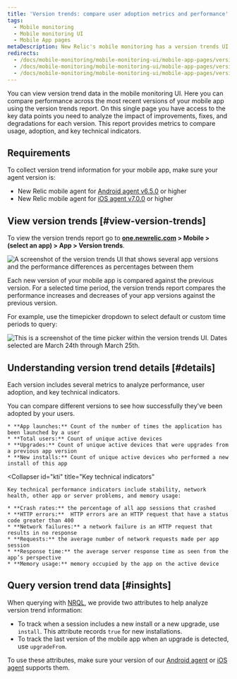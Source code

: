 ```yaml
---
title: 'Version trends: compare user adoption metrics and performance'
tags:
  - Mobile monitoring
  - Mobile monitoring UI
  - Mobile App pages
metaDescription: New Relic's mobile monitoring has a version trends UI that compares user adoption and performance metrics across the most recent versions of your mobile app.
redirects:
  - /docs/mobile-monitoring/mobile-monitoring-ui/mobile-app-pages/version-trends-report-page
  - /docs/mobile-monitoring/mobile-monitoring-ui/mobile-app-pages/version-trends-compare-performance-crash-metrics
  - /docs/mobile-monitoring/mobile-monitoring-ui/mobile-app-pages/version-trends-compare-usage-metrics-performance
---
```


You can view version trend data in the mobile monitoring UI. Here you can compare performance across the most recent versions of your mobile app using the version trends report. On this single page you have access to the key data points you need to analyze the impact of improvements, fixes, and degradations for each version. This report provides metrics to compare usage, adoption, and key technical indicators.

## Requirements

To collect version trend information for your mobile app, make sure your agent version is:

* New Relic mobile agent for [Android agent v6.5.0](/docs/release-notes/mobile-release-notes/android-release-notes/) or higher
* New Relic mobile agent for [iOS agent v7.0.0](/docs/release-notes/mobile-release-notes/ios-release-notes/) or higher

## View version trends [#view-version-trends]

To view the version trends report go to **[one.newrelic.com](https://one.newrelic.com) > Mobile > (select an app) > App > Version trends**.

![A screenshot of the version trends UI that shows several app versions and the performance differences as percentages between them](./images/version-trends-ui.png "Mobile version trends UI")

Each new version of your mobile app is compared against the previous version. For a selected time period, the version trends report compares the performance increases and decreases of your app versions against the previous version.

For example, use the timepicker dropdown to select default or custom time periods to query:

![This is a screenshot of the time picker within the version trends UI. Dates selected are March 24th through March 25th.](./images/version-trends-time-picker.png "Mobile version trends time picker")

## Understanding version trend details [#details]

Each version includes several metrics to analyze performance, user adoption, and key technical indicators.

<CollapserGroup>
  <Collapser
    id="adoption"
    title="Critical user adoption metrics"
  >
    You can compare different versions to see how successfully they've been adopted by your users.

    * **App launches:** Count of the number of times the application has been launched by a user
    * **Total users:** Count of unique active devices
    * **Upgrades:** Count of unique active devices that were upgrades from a previous app version
    * **New installs:** Count of unique active devices who performed a new install of this app
  </Collapser>

  <Collapser
    id="kti"
    title="Key technical indicators"
  >
    Key technical performance indicators include stability, network health, other app or server problems, and memory usage:

    * **Crash rates:** the percentage of all app sessions that crashed
    * **HTTP errors:**  HTTP errors are an HTTP request that have a status code greater than 400
    * **Network failures:** a network failure is an HTTP request that results in no response
    * **Requests:** the average number of network requests made per app session
    * **Response time:** the average server response time as seen from the app’s perspective
    * **Memory usage:** memory occupied by the app on the active device
  </Collapser>
</CollapserGroup>

## Query version trend data [#insights]

When querying with [NRQL](/docs/query-data/nrql-new-relic-query-language/getting-started/introduction-nrql), we provide two attributes to help analyze version trend information:

* To track when a session includes a new install or a new upgrade, use `install`. This attribute records `true` for new installations.
* To track the last version of the mobile app when an upgrade is detected, use `upgradeFrom`.

To use these attributes, make sure your version of our [Android agent](/docs/release-notes/mobile-release-notes/android-release-notes/) or [iOS agent](/docs/release-notes/mobile-release-notes/ios-release-notes/) supports them.